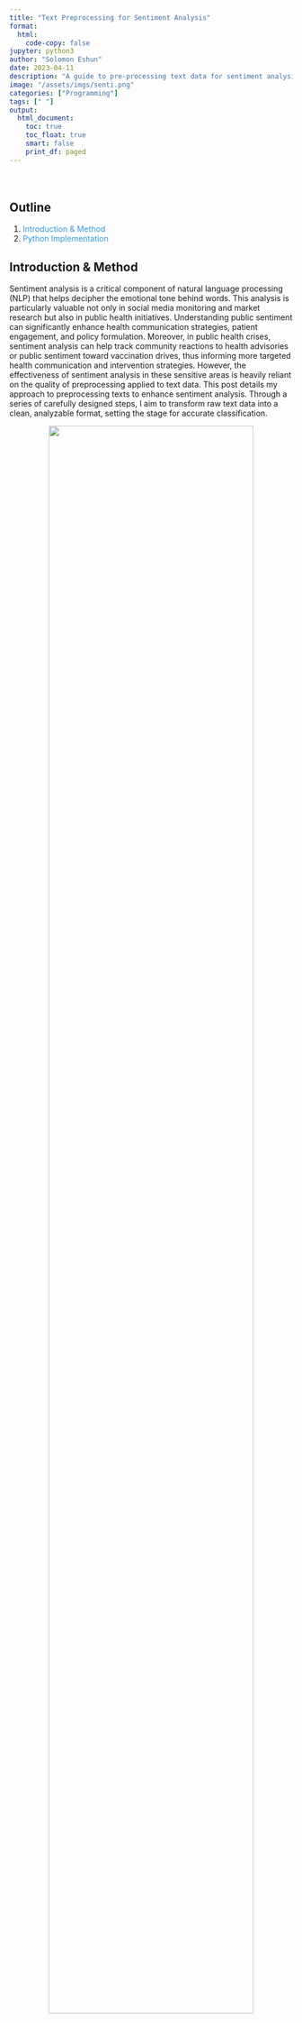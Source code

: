 ```yaml
---
title: "Text Preprocessing for Sentiment Analysis"
format:
  html:
    code-copy: false
jupyter: python3
author: "Solomon Eshun"
date: 2023-04-11
description: "A guide to pre-processing text data for sentiment analysis in Python."
image: "/assets/imgs/senti.png"
categories: ["Programming"]
tags: [" "]
output: 
  html_document:
    toc: true
    toc_float: true
    smart: false
    print_df: paged
---
```



<style>
nav button {
    all: unset;
}
body {
    font-size: 14px;
}
</style>



<div style="height: 20px;"></div>

## Outline

<html>
<head>
<style>
a {
    color: #3498db;
    text-decoration: none;
}
a:hover {
    text-decoration: underline;
}
</style>
</head>
<body>

1. <a href="#Introduction-1">Introduction & Method</a>
2. <a href="#Python-codes-implementation">Python Implementation</a>

</body>
</html>


## Introduction & Method {#Introduction-1}

Sentiment analysis is a critical component of natural language processing (NLP) that helps decipher the emotional tone behind words. This analysis is particularly valuable not only in social media monitoring and market research but also in public health initiatives. Understanding public sentiment can significantly enhance health communication strategies, patient engagement, and policy formulation. Moreover, in public health crises, sentiment analysis can help track community reactions to health advisories or public sentiment toward vaccination drives, thus informing more targeted health communication and intervention strategies. However, the effectiveness of sentiment analysis in these sensitive areas is heavily reliant on the quality of preprocessing applied to text data. This post details my approach to preprocessing texts to enhance sentiment analysis. Through a series of carefully designed steps, I aim to transform raw text data into a clean, analyzable format, setting the stage for accurate classification.

<div style="text-align: center;">
![](/assets/imgs/Fig1.png){.lightbox width=85%}
</div>

Here’s a detailed breakdown of the preprocessing techniques I employed to refine the raw tweet data:


1. <u>URL Removal</u>: I began by stripping URLs from the texts. URLs usually don't contribute to sentiment and can add irrelevant noise to the text, so removing them helps in focusing on meaningful content.


2. <u>Tokenization</u>: Next, I tokenized the text by splitting the texts into individual words. This is crucial as it allows us to process the text at the word level, which is essential for the subsequent cleaning and analysis steps.

3. <u>Removing Stopwords</u>: I then removed stopwords - common words such as "the," "and," "is," etc., which are abundant in English but do not carry significant sentiment. Eliminating these words helps reduce textual noise and focuses the analysis on more impactful words that convey sentiment.

4. <u>Eliminating Special Characters</u>: I also scrubbed the text of special characters like punctuation marks, symbols and emojis. These characters do not typically contribute to sentiment and can impede the performance of sentiment analysis models.

5. <u>Lemmatization</u>: Finally, I applied lemmatization to consolidate similar words to their base or dictionary forms. Unlike stemming, which simply chops off the ends of words to reach a common base, lemmatization considers the context and morphological analysis of words to accurately transform them to their lemma. This process reduces the number of unique words the model must handle, enhancing its ability to generalize across different variations of the same word. 

Through these text preprocessing steps, I transformed the raw text data into a clean and standardized format. This preparation is vital for conducting accurate sentiment analysis as it helps eliminate noise, reduce the complexity of the data, and focus on the most impactful elements of the text. The preprocessed texts are now ready for further analysis and can be effectively used in sentiment classification models to understand public sentiment.



## Python Implementation {#Python-codes-implementation}

Before creating the preprocessing function, it's essential to set up the environment with the required packages. This includes loading libraries and downloading necessary data for text manipulation.

<div class="code-wrapper">
```python
#| code-overflow: wrap
#| eval: false

# Install the emoji package before loading
!pip install emoji

```
</div>


<div class="code-wrapper">
```python
#| code-overflow: wrap
#| output: false

# Load Required packages
import pandas as pd
pd.set_option('display.max_colwidth', None)
import numpy as np
import nltk, re, emoji, spacy
from nltk.stem import WordNetLemmatizer
from nltk.corpus import stopwords

# Download necessary NLTK resources
nltk.download('stopwords')
nltk.download('punkt')
nltk.download('wordnet')

```
</div>


<div style="height: 20px;"></div>

The `preprocess_text` function below incorporates all the preprocessing steps discussed in the [Introduction & Method](#Introduction-1) section. It is structured to be reusable for any text dataset that requires cleaning for sentiment analysis.


<div class="code-wrapper">
```python
#| code-overflow: wrap

# Load the spaCy model
nlp = spacy.load("en_core_web_sm")

def preprocess_text(data):
    processed_data = []
    # Set of English stopwords
    stop = set(stopwords.words('english'))
    for sentence in data:
        # Remove URLs
        text = re.sub(r'https?://\S+|www\.\S+', '', sentence)

        # Remove emojis using the emoji library
        text = emoji.replace_emoji(text, replace='')

        # Create spaCy doc object
        doc = nlp(text)

        lem_list = []
        for token in doc:
            if token.is_alpha and token.text.lower() not in stop:  # Check if token is alphabetic and not a stopword
                if token.pos_ != "PRON":  # Exclude all pronouns
                    lem_list.append(token.lemma_.lower())

        # Rejoin words to form the final cleaned text
        final_text = ' '.join(lem_list)
        processed_data.append(final_text)

    return processed_data



  
```
</div>

<div style="height: 20px;"></div>

To demonstrate the functionality, the preprocessing function is applied to a sample dataset containing reviews. This will output the cleaned versions of the input reviews, showing how punctuation, common words, and case have been normalized.

<div class="code-wrapper">
```python
#| code-overflow: wrap

# Sample input text
sample_text = ["The pandemic has affected the world.. @100% https://example.com!! :)"]
cleaned_text = preprocess_text(sample_text)
cleaned_text

```
</div>

Next, I create a DataFrame with 20 sample reviews, ratings, and IDs, and apply the function to clean the review texts.

<div class="code-wrapper">
```python
#| code-overflow: wrap
# Creating a sample DataFrame with texts

data = {
    'Review': [
        "Lockdown was necessary for our safety, I fully support it! 😊",
        "I understand the need but it was too long. 😕",
        "Lockdown completely disrupted my life, it was terrible. 😡",
        "It was well-handled and necessary for public health. 🏥",
        "Lockdown helped us control the virus spread. 😷",
        "It was too restrictive and unnecessary for so long. 😒",
        "Not sure if lockdown was the best solution, but we had no choice. 🤷",
        "It saved lives, but at a great personal cost to many. 😔",
        "The government did what was necessary during the lockdown. 👍",
        "Lockdown was too harsh and not managed well. 😠",
        "It was a good measure, but I hated being stuck at home. 🏠😖",
        "Lockdown was essential but mental health suffered a lot. 🧠💔",
        "The benefits outweigh the negatives of the lockdown. ➕➖",
        "Poor execution made it harder than it should be. 😞",
        "Lockdown was over before it was truly safe to do so. 😨",
        "We needed the lockdown to protect vulnerable populations. 🛡️",
        "The economic impact of lockdown was devastating. 💸",
        "Lockdown showed we can take collective action when needed. 🤝",
        "It was necessary, but the government support was insufficient. 💔",
        "Lockdown should have been stricter to be more effective. ⚠️"
    ],
    'Sentiment_Rating': [5, 3, 1, 4, 5, 2, 3, 3, 4, 1, 3, 2, 4, 2, 3, 5, 1, 4, 2, 4]
}

# Creating the DataFrame
reviews_df = pd.DataFrame(data)

# Applying the text preprocessing function
reviews_df['Cleaned_Review'] = preprocess_text(reviews_df['Review'].tolist())
reviews_df
```
</div>

To gain insights into the most frequently mentioned words in the reviews, I created a word cloud. This is a visual representation of the text data, where the size of each word indicates its frequency or importance. Here, I have used the most common words from the cleaned review data.

The word cloud visualization highlighted the most frequently mentioned words in the reviews, offering a quick and intuitive understanding of the main themes and sentiments expressed. Larger words appear more often in the reviews.

<div class="code-wrapper">
```python
#| code-overflow: wrap
#| fig: true
#| lightbox: true

from wordcloud import WordCloud, STOPWORDS
import matplotlib.pyplot as plt
from nltk.probability import FreqDist

# Combine all reviews into a single string
all_reviews = " ".join(review for review in reviews_df['Cleaned_Review'])

# Split the reviews into words
words = all_reviews.split()

# Get the most common words
top_words = FreqDist(words).most_common()
top_words_text = " ".join(word for word, _ in top_words)

# Set of stopwords to be excluded from the word cloud
stopwords = set(STOPWORDS)

# Generate the word cloud
wordcloud = WordCloud(collocations=False, width=1000, height=600,
                      stopwords=stopwords, max_words=300,
                      background_color="white").generate(top_words_text)

# Display the word cloud
plt.figure(figsize=(22, 6.35), facecolor='white')
plt.tight_layout(pad=2)
plt.imshow(wordcloud, interpolation='bilinear')
plt.axis("off")
plt.show()
```
</div>

In this post, I covered the key steps for text preprocessing in sentiment analysis. By removing URLs and stopwords, tokenizing the text, eliminating special characters, and applying lemmatization, I turned raw text data into a clean, standardized format ready for further analysis. These preprocessing steps are crucial as they directly influence the accuracy of sentiment analysis models, ensuring the input data is both meaningful and relevant. Whether you're analyzing social media comments, customer reviews, or other text data, these techniques will help you identify valuable patterns and trends.

I hope this guide has been useful and insightful for your sentiment analysis projects. If you have any questions, feedback, or additional suggestions, please feel free to get in touch. 

Thank you for reading!